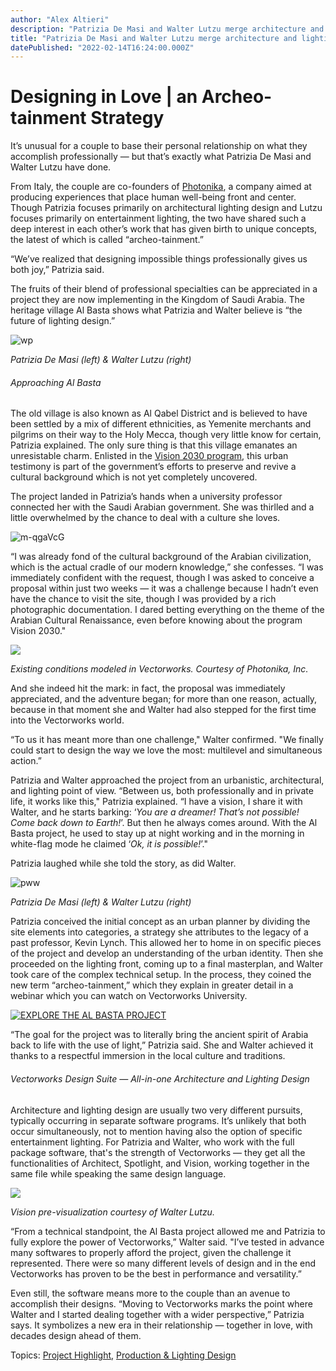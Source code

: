 ```yaml
---
author: "Alex Altieri"
description: "Patrizia De Masi and Walter Lutzu merge architecture and lighting design for the historic Al Basta in Saudi Arabia."
title: "Patrizia De Masi and Walter Lutzu merge architecture and lighting design for the historic Al Basta in Saudi Arabia." 
datePublished: "2022-02-14T16:24:00.000Z"
---
```

# Designing in Love | an Archeo-tainment Strategy

It’s unusual for a couple to base their personal relationship on what they accomplish professionally — but that’s exactly what Patrizia De Masi and Walter Lutzu have done.

From Italy, the couple are co-founders of [Photonika](http://www.photonika.life), a company aimed at producing experiences that place human well-being front and center. Though Patrizia focuses primarily on architectural lighting design and Lutzu focuses primarily on entertainment lighting, the two have shared such a deep interest in each other’s work that has given birth to unique concepts, the latest of which is called “archeo-tainment.”

“We’ve realized that designing impossible things professionally gives us both joy,” Patrizia said.

The fruits of their blend of professional specialties can be appreciated in a project they are now implementing in the Kingdom of Saudi Arabia. The heritage village Al Basta shows what Patrizia and Walter believe is “the future of lighting design.”

![wp](https://blog.vectorworks.net/hs-fs/hubfs/Blog%20Images/2022%20PVW%20Images/02_Valentines%20Day/wp.jpeg?width=371&name=wp.jpeg)

_Patrizia De Masi (left) & Walter Lutzu (right)_

###### Approaching Al Basta

The old village is also known as Al Qabel District and is believed to have been settled by a mix of different ethnicities, as Yemenite merchants and pilgrims on their way to the Holy Mecca, though very little know for certain, Patrizia explained. The only sure thing is that this village emanates an unresistable charm. Enlisted in the [Vision 2030 program](https://www.vision2030.gov.sa/), this urban testimony is part of the government’s efforts to preserve and revive a cultural background which is not yet completely uncovered.

The project landed in Patrizia’s hands when a university professor connected her with the Saudi Arabian government. She was thirlled and a little overwhelmed by the chance to deal with a culture she loves.

![m-qgaVcG](https://blog.vectorworks.net/hs-fs/hubfs/Blog%20Images/2022%20PVW%20Images/02_Valentines%20Day/m-qgaVcG.png?width=1440&name=m-qgaVcG.png)

“I was already fond of the cultural background of the Arabian civilization, which is the actual cradle of our modern knowledge,” she confesses. “I was immediately confident with the request, though I was asked to conceive a proposal within just two weeks — it was a challenge because I hadn’t even have the chance to visit the site, though I was provided by a rich photographic documentation. I dared betting everything on the theme of the Arabian Cultural Renaissance, even before knowing about the program Vision 2030."

![](https://blog.vectorworks.net/hs-fs/hubfs/image-png-Feb-10-2022-03-34-50-14-PM.png?width=1440&name=image-png-Feb-10-2022-03-34-50-14-PM.png)

_Existing conditions modeled in Vectorworks. Courtesy of Photonika, Inc._

And she indeed hit the mark: in fact, the proposal was immediately appreciated, and the adventure began; for more than one reason, actually, because in that moment she and Walter had also stepped for the first time into the Vectorworks world.

“To us it has meant more than one challenge," Walter confirmed. "We finally could start to design the way we love the most: multilevel and simultaneous action.”

Patrizia and Walter approached the project from an urbanistic, architectural, and lighting point of view. “Between us, both professionally and in private life, it works like this," Patrizia explained. “I have a vision, I share it with Walter, and he starts barking: ‘_You are a dreamer! That’s not possible! Come back down to Earth!_’. But then he always comes around. With the Al Basta project, he used to stay up at night working and in the morning in white-flag mode he claimed ‘_Ok, it is possible!_’."

Patrizia laughed while she told the story, as did Walter. 

![pww](https://blog.vectorworks.net/hs-fs/hubfs/Blog%20Images/2022%20PVW%20Images/02_Valentines%20Day/pww.jpeg?width=371&name=pww.jpeg)

_Patrizia De Masi (left) & Walter Lutzu (right)_

Patrizia conceived the initial concept as an urban planner by dividing the site elements into categories, a strategy she attributes to the legacy of a past professor, Kevin Lynch. This allowed her to home in on specific pieces of the project and develop an understanding of the urban identity. Then she proceeded on the lighting front, coming up to a final masterplan, and Walter took care of the complex technical setup. In the process, they coined the new term “archeo-tainment,” which they explain in greater detail in a webinar which you can watch on Vectorworks University.

[![EXPLORE THE AL BASTA PROJECT](https://no-cache.hubspot.com/cta/default/3018241/af073b61-9b6c-432b-950c-ed3607c230fc.png)](https://cta-redirect.hubspot.com/cta/redirect/3018241/af073b61-9b6c-432b-950c-ed3607c230fc) 

“The goal for the project was to literally bring the ancient spirit of Arabia back to life with the use of light,” Patrizia said. She and Walter achieved it thanks to a respectful immersion in the local culture and traditions. 

###### Vectorworks Design Suite — All-in-one Architecture and Lighting Design

Architecture and lighting design are usually two very different pursuits, typically occurring in separate software programs. It’s unlikely that both occur simultaneously, not to mention having also the option of specific entertainment lighting. For Patrizia and Walter, who work with the full package software, that's the strength of Vectorworks — they get all the functionalities of Architect, Spotlight, and Vision, working together in the same file while speaking the same design language.

![](https://blog.vectorworks.net/hs-fs/hubfs/image-png-Feb-10-2022-03-36-27-98-PM.png?width=1440&name=image-png-Feb-10-2022-03-36-27-98-PM.png)

_Vision pre-visualization courtesy of Walter Lutzu._

“From a technical standpoint, the Al Basta project allowed me and Patrizia to fully explore the power of Vectorworks,” Walter said. "I’ve tested in advance many softwares to properly afford the project, given the challenge it represented. There were so many different levels of design and in the end Vectorworks has proven to be the best in performance and versatility.”

Even still, the software means more to the couple than an avenue to accomplish their designs. “Moving to Vectorworks marks the point where Walter and I started dealing together with a wider perspective,” Patrizia says. It symbolizes a new era in their relationship — together in love, with decades design ahead of them.

 Topics: [Project Highlight](https://blog.vectorworks.net/topic/project-highlight), [Production & Lighting Design](https://blog.vectorworks.net/topic/production-lighting-design) 

 